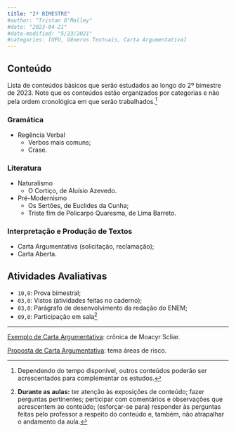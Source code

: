 ```yaml
---
title: "2º BIMESTRE"
#author: "Tristan O'Malley"
#date: "2023-04-21"
#date-modified: "5/23/2021"
#categories: [UFU, Gêneros Textuais, Carta Argumentativa]
---
```


<!-- ![](thumbnail.jpg) -->

## Conteúdo



Lista de conteúdos básicos que serão estudados ao longo do 2º bimestre de 2023. Note que os conteúdos estão organizados por categorias e não pela ordem cronológica em que serão trabalhados.^[Dependendo do tempo disponível, outros conteúdos poderão ser acrescentados para complementar os estudos.]

### Gramática
- Regência Verbal
	- Verbos mais comuns; <!-- apresentar os verbos aos poucos --> 
	- Crase.

### Literatura
- Naturalismo
	- O Cortiço, de Aluísio Azevedo.
- Pré-Modernismo
	- Os Sertões, de Euclides da Cunha;
	- Triste fim de Policarpo Quaresma, de Lima Barreto.

### Interpretação e Produção de Textos
- Carta Argumentativa (solicitação, reclamação);
- Carta Aberta.

## Atividades Avaliativas

- `10,0`: Prova bimestral;
- `03,0`: Vistos (atividades feitas no caderno);
- `03,0`: Parágrafo de desenvolvimento da redação do ENEM;
- `09,0`: Participação em sala^[**Durante as aulas:** ter atenção às exposições de conteúdo; fazer perguntas pertinentes; perticipar com comentários e observações que acrescentem ao conteúdo; (esforçar-se para) responder às perguntas feitas pelo professor a respeito do conteúdo e, também, não atrapalhar o andamento da aula.]




---


[Exemplo de Carta Argumentativa](bim02_cap01.qmd): crônica de Moacyr Scliar.

[Proposta de Carta Argumentativa](bim02_cap02.qmd): tema áreas de risco.